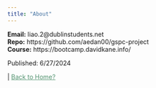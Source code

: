 ```yaml
---
title: "About"
---
```


**Email:** liao.2@dublinstudents.net  
**Repo:** https://github.com/aedan00/gspc-project  
**Course:** https://bootcamp.davidkane.info/  

Published: 6/27/2024

<div class="nav-right">
 | [Back to Home?](index.qmd){style="color: #549471;"}
</div>